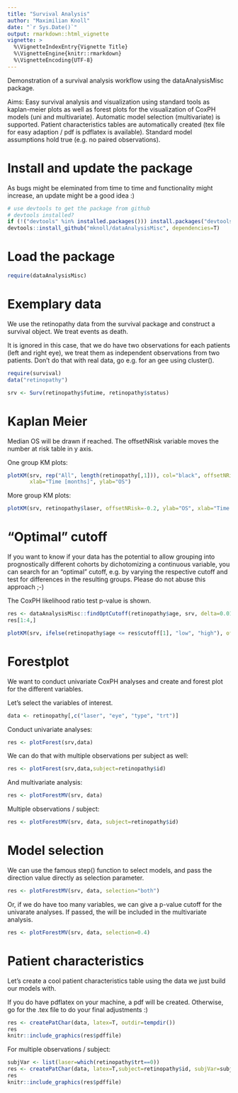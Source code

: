 ```yaml
---
title: "Survival Analysis"
author: "Maximilian Knoll"
date: "`r Sys.Date()`"
output: rmarkdown::html_vignette
vignette: >
  %\VignetteIndexEntry{Vignette Title}
  %\VignetteEngine{knitr::rmarkdown}
  %\VignetteEncoding{UTF-8}
---
```


Demonstration of a survival analysis workflow using the dataAnalysisMisc 
package.

Aims: 
Easy survival analysis and visualization using standard tools
as kaplan-meier plots as well as forest plots for the visualization
of CoxPH models (uni and multivariate). Automatic model selection 
(multivariate) is supported. Patient characteristics tables are 
automatically created (tex file for easy adaption / pdf is pdflatex 
is available). 
Standard model assumptions hold true (e.g. no paired observations).

# Install and update the package

As bugs might be eleminated from time to time and functionality
might increase, an update might be a good idea :)

```r
# use devtools to get the package from github
# devtools installed?
if (!("devtools" %in% installed.packages())) install.packages("devtools")
devtools::install_github("mknoll/dataAnalysisMisc", dependencies=T)
```

# Load the package 
```r
require(dataAnalysisMisc)
```

# Exemplary data

We use the retinopathy data from the survival package and construct
a survival object. We treat events as death.

It is ignored in this case, that we do have two observations for each 
patients (left and right eye), we treat them as independent observations
from two patients. Don't do that with real data, go e.g. for an 
gee using cluster().

```r
require(survival)
data("retinopathy")

srv <- Surv(retinopathy$futime, retinopathy$status)
```

# Kaplan Meier

Median OS will be drawn if reached.
The offsetNRisk variable moves the number at risk table in y axis.

One group KM plots:

```r
plotKM(srv, rep("All", length(retinopathy[,1])), col="black", offsetNRisk=-0.2,
       xlab="Time [months]", ylab="OS")
```

More group KM plots:

```r
plotKM(srv, retinopathy$laser, offsetNRisk=-0.2, ylab="OS", xlab="Time [months]")
```

# "Optimal" cutoff

If you want to know if your data has the potential to allow grouping 
into prognostically different cohorts by dichotomizing a continuous variable,
you can search for an "optimal" cutoff, e.g. by varying the respective cutoff
and test for differences in the resulting groups. Please do not abuse
this approach ;-) 

The CoxPH likelihood ratio test p-value is shown. 

```r
res <- dataAnalysisMisc::findOptCutoff(retinopathy$age, srv, delta=0.01)
res[1:4,]

plotKM(srv, ifelse(retinopathy$age <= res$cutoff[1], "low", "high"), offsetNRisk=-0.2, ylab="OS", xlab="Time [months]")
```

# Forestplot 

We want to conduct univariate CoxPH analyses and create
and forest plot for the different variables.

Let's select the variables of interest.
```r
data <- retinopathy[,c("laser", "eye", "type", "trt")]
```

Conduct univariate analyses:
```r
res <- plotForest(srv,data)
```

We can do that with multiple observations per subject as well:
```r
res <- plotForest(srv,data,subject=retinopathy$id)
```

And multivariate analysis:
```r
res <- plotForestMV(srv, data)
```

Multiple observations / subject:
```r
res <- plotForestMV(srv, data, subject=retinopathy$id)
```
# Model selection

We can use the famous step() function to select models, 
and pass the direction value directly as selection parameter.

```r
res <- plotForestMV(srv, data, selection="both")
```

Or, if we do have too many variables, we can give a p-value 
cutoff for the univarate analyses. If passed, the will be included 
in the multivariate analysis.

```r
res <- plotForestMV(srv, data, selection=0.4)
```

# Patient characteristics

Let's create a cool patient characteristics table using the 
data we just build our models with. 

If you do have pdflatex on your machine, a pdf will be created. 
Otherwise, go for the .tex file to do your final adjustments :) 


```r
res <- createPatChar(data, latex=T, outdir=tempdir())
res
knitr::include_graphics(res$pdffile)
```

For multiple observations / subject:
```r
subjVar <- list(laser=which(retinopathy$trt==0))
res <- createPatChar(data, latex=T,subject=retinopathy$id, subjVar=subjVar, outdir=tempdir())
res
knitr::include_graphics(res$pdffile)
```




